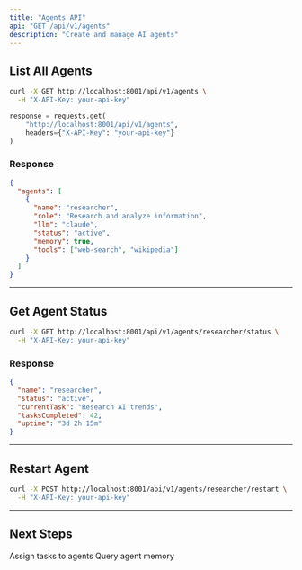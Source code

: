 ```yaml
---
title: "Agents API"
api: "GET /api/v1/agents"
description: "Create and manage AI agents"
---
```


## List All Agents

<CodeGroup>

```bash cURL
curl -X GET http://localhost:8001/api/v1/agents \
  -H "X-API-Key: your-api-key"
```

```python Python
response = requests.get(
    "http://localhost:8001/api/v1/agents",
    headers={"X-API-Key": "your-api-key"}
)
```

</CodeGroup>

### Response

```json 200 Success
{
  "agents": [
    {
      "name": "researcher",
      "role": "Research and analyze information",
      "llm": "claude",
      "status": "active",
      "memory": true,
      "tools": ["web-search", "wikipedia"]
    }
  ]
}
```

---

## Get Agent Status

<CodeGroup>

```bash cURL
curl -X GET http://localhost:8001/api/v1/agents/researcher/status \
  -H "X-API-Key: your-api-key"
```

</CodeGroup>

### Response

```json 200 Success
{
  "name": "researcher",
  "status": "active",
  "currentTask": "Research AI trends",
  "tasksCompleted": 42,
  "uptime": "3d 2h 15m"
}
```

---

## Restart Agent

<CodeGroup>

```bash cURL
curl -X POST http://localhost:8001/api/v1/agents/researcher/restart \
  -H "X-API-Key: your-api-key"
```

</CodeGroup>

---

## Next Steps

<CardGroup cols={2}>
  <Card title="Tasks API" icon="list-check" href="/hive/api/tasks">
    Assign tasks to agents
  </Card>

  <Card title="Memory API" icon="brain" href="/hive/api/memory">
    Query agent memory
  </Card>
</CardGroup>
